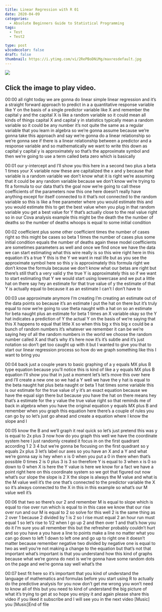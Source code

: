 ```yaml
---
title: Linear Regression with R 01
date: 2020-04-09
categories:
  - Absolute Beginners Guide to Statistical Programming
tags:
  - Test
  - Test2

type: post
w3codecolor: false
draft: false
thumbnail: https://i.ytimg.com/vi/2RePBoDNiMg/maxresdefault.jpg
---
```


<a href="https://www.youtube.com/watch?v=2RePBoDNiMg">
<img src="https://i.ytimg.com/vi/2RePBoDNiMg/maxresdefault.jpg">
</a>



## Click the image to play video.



00:00
all right today we are gonna do linear simple linear regression and it's a
straight forward approach to predict in a a quantitative response variable like
Y on the basis of a single predictor variable like X and remember the capital
y and the capital X is like a random variable so it could mean all kinds of
things capital X and capital y in statistics typically mean a random
variable so it could be any number it's not quite the same as a regular variable
that you learn in algebra so we're gonna assume because we're gonna take this
approach and say we're gonna do a linear
relationship so we're gonna see if there is a linear relationship between a
predictor and a response variable and so mathematically we want to write this
down as capital y capital y is approximately so that's the approximate
symbol and then we're going to use a term called beta zero which is basically

00:01
our y-intercept and I'll show you this here in a second two plus a beta 1 times
your X variable now these are capitalized the x and y because that
variable is a random variable we don't know what it is right we're assuming
that it could be any random variable because we don't know we're trying to
fit a formula to our data that's the goal now we're going to call these
coefficients of the parameters now this one here doesn't really have anything
except for itself connected to it that's not connected to the random variable so
this is like a free parameter where you would estimate this and you would
estimate this to get the best value when
you plug in that random variable you get
a best value for Y that's actually close to the real value right
so in our Cova analysis example this might be the death the the number of
deaths so the number of deaths whoops is equal to some initial condition

00:02
coefficient plus some other coefficient times the number of cases right so this
might be cases so beta 1 times the number of cases plus some initial
condition equals the number of deaths again these model coefficients are
sometimes parameters as well and once we find once
we have the data we can start estimating what this wire really is so this wire
right here in this equation it's a true Y this is the Y we want in real life but
as you see the approximate symbol here so this y is approximately this formula
right we don't know the formula because we don't know what our betas are right
but there's still that's a very valid y the true Y is approximately this so if
we want to start estimating that Y we would start using lowercase and we put a
little hat on there say hey an estimate for that true value of y the estimate of
that Y is actually equal to because it as an estimate I can't I don't have to

00:03
use approximate anymore I'm creating I'm creating an estimate out of the data
points so because it's an estimate I put
the hat on there but it's truly equal to
now we're going to use theta naught with a hat on so an estimate for beta naught
plus an estimate for beta 1 times an X variable okay so the Y hat indicates a
prediction of Y the actual Y on the basis of we're saying that this X
happens to equal that little X so when this big x this big x could be a bunch
of random numbers it's whatever we remember it can be we're saying hey of
all the random numbers in the world we choose the random number called X and
that's why it's here now it's it's subtle and it's just notation so don't
get too caught up with it but I wanted to give you that to start our linear
regression process so how do we graph something like this I want to bring you

00:04
back just a couple years to basic graphing of a y equals MX plus B type
equation because you'll notice this is kind of like a y equals MX plus B
equation I'll show you that in just a moment let's let's move this over here
and I'll create a new one so we had a Y well we have the y hat is equal to the
beta naught hat plus beta naught or beta 1 hat times some variable
this is our estimate for the true value of y it's an exact equation because we
have the equal sign there but because you have the hat on there means hey
that's a estimate for the y value the true value right so that reminds me of
back in algebra when you have the original equation y equals MX plus B and
remember when you graph this equation here there's a couple of rules you can
go by so let's just go ahead and create a equation where I know the slope and I

00:05
know the B and we'll graph it real quick so let's just pretend this was y is
equal to 2x plus 3 now how do you graph this well we have the coordinate system
here I just randomly created it focus in on the first quadrant
according 1 2 3 4 but we're gonna be focusing on the first quadrant so y
equals 2x plus 3 let's label our axes so you have an X and a Y and what we're
gonna say is hey when x is 0 when you put a 0 in there when that's possible 0
times 2 is 0 plus 3 is 3 so therefore Y is equal to 3 when x is 0 so down to 0
when X is here the Y value is here we know for a fact we have a point right
here on this coordinate system so we got that figured out now what's our slope
the slope is 2 X the slope is always the M value and what is the M value well
it's the one that's connected to the predictor variable the X so it's always
connected to the X in this in this example so what's our M value well it's

00:06
that two so there's our 2 and remember M
is equal to slope which is equal to rise over run which is equal to in this case
we know that our rise over run and our M is equal to 2 so solve for this well 2
is the same thing as 2 over 1 because 2 divided by 1 is 2 so I rise must equal 2
an hour run must equal 1 so let's rise to 1/2 when I go up 2 and then over 1
and that's how you do it I'm sure you all remember this but the refresher
probably couldn't hurt and so you have a
you have a line to points make a line no matter what you can go down to left 1
down to left one and go up to right one it
doesn't matter because remember negative two divided by negative one is equal to
two as well you're not making a change to the equation but that's not that
important what's important is that you understand how this kind of graphs
because what we're gonna do next is we're gonna have some random dots on the
page and we're gonna say well what's the

00:07
best fit here so it's important that you kind of understand the language of
mathematics and formulas before you start using R to actually do the
predictive analysis for you now don't get me wrong you won't need to know all
of this but you need to kind of understand the big picture of what it's
trying to get at so hope you enjoy it and again please share this video if you
liked it subscribe and I will see you in the next video [Music] you [Music]End of file

